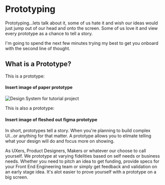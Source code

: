 
# Prototyping

Prototyping...lets talk about it, some of us hate it and wish our ideas would just jump out of our head and onto the screen. Some of us love it and view every prototype as a chance to tell a story.

I'm going to spend the next few minutes trying my best to get you onboard with the second line of thought.

## What is a Prototype?

This is a prototype:

#### Insert image of paper prototype
<Bleed>![Design System for tutorial project](../../public/prototypes/paper-prototyping.jpeg)</Bleed>

This is also a prototype:

#### Insert image of fleshed out figma prototype


In short, prototypes tell a story. When you're planning to build complex UI...or anything for that matter. A prototype allows you to elimate telling what your design will do and focus more on showing. 

As UXers, Product Designers, Makers or whatever our choose to call yourself. We prototype at varying fidelities based on self needs or business needs. Whether you need to pitch an idea to get funding, provide specs for your Front End Engineering team or simply get feedback and validation on an early stage idea. It's alot easier to prove yourself with a prototype on a big screen. 

